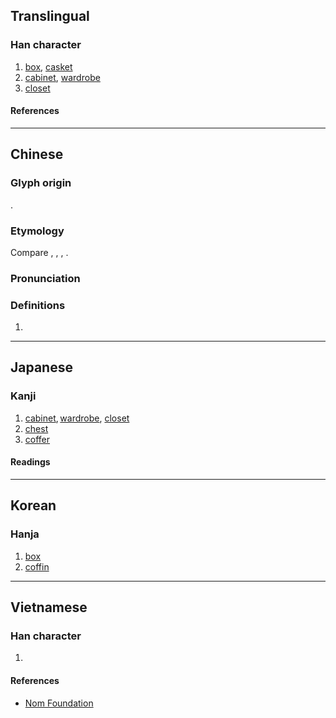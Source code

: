 {{also|椟}}
{{character info/new}}
==Translingual==

===Han character===
{{Han char|rn=75|rad=木|as=15|sn=19|four=44986|canj=DGWC|ids=⿰木賣}}

# [[box]], [[casket]]
# [[cabinet]], [[wardrobe]]
# [[closet]]

====References====
{{Han ref|kx=0560.280|dkj=15821|dj=0949.250|hdz=21312.010|uh=6ADD}}

----

==Chinese==
{{zh-forms|s=椟}}

===Glyph origin===
{{Han etym}}
{{Han compound|木|𧶠|c1=s|c2=p|t1=wood|ls=psc}}.

===Etymology===
Compare {{cog|km|ទូ}}, {{cog|lo|ຕູ້}}, {{cog|th|ตู้}}, {{cog|vi|tủ}}.

===Pronunciation===
{{zh-pron
|m=dú
|c=duk6
|mc=y
|oc=y
|ma=
|cat=n
}}

===Definitions===
{{zh-hanzi}}

# {{rfdef|zh}}

----

==Japanese==

===Kanji===
{{ja-kanji|grade=|rs=木15}}

# [[cabinet]], [[wardrobe]], [[closet]]
# [[chest]]
# [[coffer]]

====Readings====
{{ja-readings
|on=とく, どく
|kun=はこ, ひつぎ
}}

----

==Korean==

===Hanja===
{{ko-hanja|독}}

# [[box]]
# [[coffin]]

----

==Vietnamese==

===Han character===
{{vi-readings|rs=木15|reading=độc}}

# {{rfdef|vi|sort=木15}}

====References====
* [http://nomfoundation.org/common/nom_details.php?codepoint=6add Nom Foundation]
